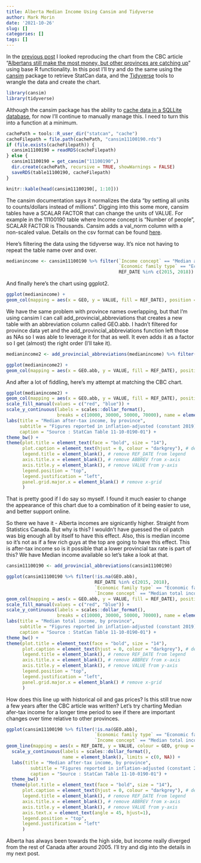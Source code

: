 ```yaml
---
title: Alberta Median Income Using Cansim and Tidyverse
author: Mark Morin
date: '2021-10-26'
slug: []
categories: []
tags: []
---
```


In the [previous post](/post/2021-10-25-alberta-median-income-using-r/) I looked reproducing the chart from the CBC article "[Albertans still make the most money, but other provinces are catching up](https://www.cbc.ca/news/canada/calgary/alberta-2018-median-average-income-canada-provinces-1.5473881)" using base R functionality. In this post I'll try and do the same using the [cansim](https://cran.r-project.org/web/packages/cansim/vignettes/cansim.html) package to retrieve StatCan data, and the [Tidyverse](https://www.tidyverse.org/) tools to wrangle the data and create the chart.

```r
library(cansim)
library(tidyverse)
```

Although the cansim package has the ability to [cache data in a SQLLite database](https://cran.r-project.org/web/packages/cansim/vignettes/working_with_large_tables.html), for now I'll continue to manually manage this. I need to turn this into a function at a minimum.

```r
cachePath = tools::R_user_dir("statcan", "cache")
cacheFilepath = file.path(cachePath, "cansim11100190.rds")
if (file.exists(cacheFilepath)) {
  cansim11100190 = readRDS(cacheFilepath)
} else {
  cansim11100190 = get_cansim("11100190",)
  dir.create(cachePath, recursive = TRUE, showWarnings = FALSE)
  saveRDS(table11100190, cacheFilepath)
}

knitr::kable(head(cansim11100190[, 1:10]))
```

The cansim documentation says it normalizes the data "by setting all units to counts/dollars instead of millions". Digging into this some more, cansim tables have a SCALAR FACTOR that can change the units of VALUE. For example in the 11100190 table where Income concept is "Number of people", SCALAR FACTOR is Thousands. Cansim adds a val_norm column with a non-scaled value. Details on the csv format can be found [here](https://www.statcan.gc.ca/en/developers/csv/user-guide).

Here's filtering the data using the tidyverse way. It's nice not having to repeat the table name over and over.

```r
medianincome <- cansim11100190 %>% filter(`Income concept` == "Median after-tax income",
                                          `Economic family type` == "Economic families and persons not in an economic family",
                                          REF_DATE %in% c(2015, 2018))
```

And finally here's the chart using ggplot2. 

```r
ggplot(medianincome) +
geom_col(mapping = aes(x = GEO, y = VALUE, fill = REF_DATE), position = "dodge")
```

We have the same problem with province names overlapping, but that I'm using cansim I can call add_provincial_abbreviations that creates a new table with an abbreviation column called GEO.abb. I hadn't filtered for province data yet and the add_provincial_abbreviations function left those as NAs so I was able to leverage it for that as well. It even adds it as a factor so I get (almost) the right order (I'll take it).

```r
medianincome2 <- add_provincial_abbreviations(medianincome) %>% filter(!is.na(GEO.abb))

ggplot(medianincome2) +
geom_col(mapping = aes(x = GEO.abb, y = VALUE, fill = REF_DATE), position = "dodge")
```

And after a lot of fiddling, here's my attempt at matching the CBC chart.

```r
ggplot(medianincome2) +
geom_col(mapping = aes(x = GEO.abb, y = VALUE, fill = REF_DATE), position = "dodge") +
scale_fill_manual(values = c("red", "blue")) +
scale_y_continuous(labels = scales::dollar_format(), 
                   breaks = c(10000, 30000, 50000, 70000), name = element_blank()) +
labs(title = "Median after-tax income, by province", 
     subtitle = "Figures reported in inflation-adjusted (constant 2019) dollars.",
     caption = "Source : StatCan Table 11-10-0190-01") +
theme_bw() +
theme(plot.title = element_text(face = "bold", size = "14"), 
      plot.caption = element_text(hjust = 0, colour = "darkgrey"), # default is right aligned
      legend.title = element_blank(), # remove REF_DATE from legend
      axis.title.x = element_blank(), # remove ABBREV from x-axis
      axis.title.y = element_blank(), # remove VALUE from y-axis
      legend.position = "top", 
      legend.justification = "left",
      panel.grid.major.x = element_blank() # remove x-grid
      ) 
```
That is pretty good if I do say so myself. I found it much easier to change the appearance of this chart due to a combination of it being easier to use, and better support online.

So there we have it - Alberta incomes are signicantly higher. Straight from Statistics Canada. But why is this? I wouldn't have guessed the oil patch was big enough all by itself to have this effect. Also, this is median income so it's not as if a few rich guys at the top are going to have this effect. This is after-tax income so is it possible that a lower provincial tax rate is part of this? We have Median income available so let's take a look at that.

```r
cansim11100190 <- add_provincial_abbreviations(cansim11100190)

ggplot(cansim11100190 %>% filter(!is.na(GEO.abb), 
                                 REF_DATE %in% c(2015, 2018),
                                 `Economic family type` == "Economic families and persons not in an economic family",
                                 `Income concept` == "Median total income")) +
geom_col(mapping = aes(x = GEO.abb, y = VALUE, fill = REF_DATE), position = "dodge") +
scale_fill_manual(values = c("red", "blue")) +
scale_y_continuous(labels = scales::dollar_format(), 
                   breaks = c(10000, 30000, 50000, 70000), name = element_blank()) +
labs(title = "Median total income, by province", 
     subtitle = "Figures reported in inflation-adjusted (constant 2019) dollars.",
     caption = "Source : StatCan Table 11-10-0190-01") +
theme_bw() +
theme(plot.title = element_text(face = "bold", size = "14"), 
      plot.caption = element_text(hjust = 0, colour = "darkgrey"), # default is right aligned
      legend.title = element_blank(), # remove REF_DATE from legend
      axis.title.x = element_blank(), # remove ABBREV from x-axis
      axis.title.y = element_blank(), # remove VALUE from y-axis
      legend.position = "top", 
      legend.justification = "left",
      panel.grid.major.x = element_blank() # remove x-grid
      ) 

```

How does this line up with historical oil and gas prices? Is this still true now a few years after the CBC article was written? Let's try charting Median afer-tax income for a longer time period to see if there are important changes over time relative to other provinces.

```r
ggplot(cansim11100190 %>% filter(!is.na(GEO.abb), 
                                 `Economic family type` == "Economic families and persons not in an economic family",
                                 `Income concept` == "Median total income")) +
geom_line(mapping = aes(x = REF_DATE, y = VALUE, colour = GEO, group = GEO), size = 1) +
  scale_y_continuous(labels = scales::dollar_format(), 
                     name = element_blank(), limits = c(0, NA)) +
  labs(title = "Median after-tax income, by province", 
         subtitle = "Figures reported in inflation-adjusted (constant 2019) dollars.",
         caption = "Source : StatCan Table 11-10-0190-01") +
  theme_bw() +
  theme(plot.title = element_text(face = "bold", size = "14"), 
      plot.caption = element_text(hjust = 0, colour = "darkgrey"), # default is right aligned
      legend.title = element_blank(), # remove REF_DATE from legend
      axis.title.x = element_blank(), # remove ABBREV from x-axis
      axis.title.y = element_blank(), # remove VALUE from y-axis
      axis.text.x = element_text(angle = 45, hjust=1),
      legend.position = "top", 
      legend.justification = "left"
      )
```
Alberta has always been towards the high side, but income really diverged from the rest of Canada after around 2005. I'll try and dig into the details in my next post.